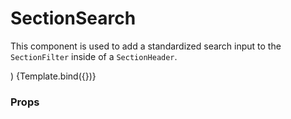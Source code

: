 
<Meta title="Components/Section/SectionSearch" component={SectionSearch} />

# SectionSearch

This component is used to add a standardized search input to the `SectionFilter` inside of a `SectionHeader`.

  <Section>
    <SectionHeader>
      <SectionFilter initialValues={{ search: '' }} onFilter={action('filter')}>
        <SectionSearch {...args} />
      </SectionFilter>
    </SectionHeader>
  </Section>
)

<Canvas>
  <Story name="Default">{Template.bind({})}</Story>
</Canvas>

### Props

<ArgsTable story="Default" />
